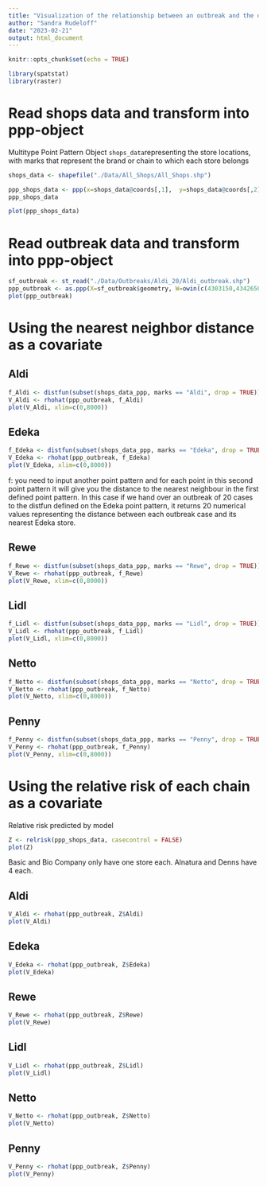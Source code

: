```yaml
---
title: "Visualization of the relationship between an outbreak and the different chains"
author: "Sandra Rudeloff"
date: "2023-02-21"
output: html_document
---
```


```r
knitr::opts_chunk$set(echo = TRUE)
```

```r
library(spatstat)
library(raster)
```

# Read shops data and transform into ppp-object

Multitype Point Pattern Object `shops_data`representing the store locations, with marks that represent the brand or chain to which each store belongs

```r
shops_data <- shapefile("./Data/All_Shops/All_Shops.shp")
```

```r
ppp_shops_data <- ppp(x=shops_data@coords[,1],  y=shops_data@coords[,2],marks=as.factor(shops_data@data$Chain),window=owin(c(4303150,4342650), c(3365250,3403550)))
ppp_shops_data
```

```r
plot(ppp_shops_data)
```

# Read outbreak data and transform into ppp-object

```r
sf_outbreak <- st_read("./Data/Outbreaks/Aldi_20/Aldi_outbreak.shp")
ppp_outbreak <- as.ppp(X=sf_outbreak$geometry, W=owin(c(4303150,4342650), c(3365250,3403550)))
plot(ppp_outbreak)
```

# Using the nearest neighbor distance as a covariate

## Aldi

```r
f_Aldi <- distfun(subset(shops_data_ppp, marks == "Aldi", drop = TRUE))
V_Aldi <- rhohat(ppp_outbreak, f_Aldi)
plot(V_Aldi, xlim=c(0,8000))
```

## Edeka

```r
f_Edeka <- distfun(subset(shops_data_ppp, marks == "Edeka", drop = TRUE))
V_Edeka <- rhohat(ppp_outbreak, f_Edeka)
plot(V_Edeka, xlim=c(0,8000))
```

f: you need to input another point pattern and for each point in this second point pattern it will give you the distance to the nearest neighbour in the first defined point pattern. In this case if we hand over an outbreak of 20 cases to the distfun defined on the Edeka point pattern, it returns 20 numerical values representing the distance between each outbreak case and its nearest Edeka store.

## Rewe

```r
f_Rewe <- distfun(subset(shops_data_ppp, marks == "Rewe", drop = TRUE))
V_Rewe <- rhohat(ppp_outbreak, f_Rewe)
plot(V_Rewe, xlim=c(0,8000))
```

## Lidl

```r
f_Lidl <- distfun(subset(shops_data_ppp, marks == "Lidl", drop = TRUE))
V_Lidl <- rhohat(ppp_outbreak, f_Lidl)
plot(V_Lidl, xlim=c(0,8000))
```

## Netto

```r
f_Netto <- distfun(subset(shops_data_ppp, marks == "Netto", drop = TRUE))
V_Netto <- rhohat(ppp_outbreak, f_Netto)
plot(V_Netto, xlim=c(0,8000))
```

## Penny

```r
f_Penny <- distfun(subset(shops_data_ppp, marks == "Penny", drop = TRUE))
V_Penny <- rhohat(ppp_outbreak, f_Penny)
plot(V_Penny, xlim=c(0,8000))
```

# Using the relative risk of each chain as a covariate

Relative risk predicted by model

```r
Z <- relrisk(ppp_shops_data, casecontrol = FALSE)
plot(Z)
```

Basic and Bio Company only have one store each. Alnatura and Denns have 4 each.

## Aldi

```r
V_Aldi <- rhohat(ppp_outbreak, Z$Aldi)
plot(V_Aldi)
```

## Edeka

```r
V_Edeka <- rhohat(ppp_outbreak, Z$Edeka)
plot(V_Edeka)
```

## Rewe

```r
V_Rewe <- rhohat(ppp_outbreak, Z$Rewe)
plot(V_Rewe)
```

## Lidl

```r
V_Lidl <- rhohat(ppp_outbreak, Z$Lidl)
plot(V_Lidl)
```

## Netto

```r
V_Netto <- rhohat(ppp_outbreak, Z$Netto)
plot(V_Netto)
```

## Penny

```r
V_Penny <- rhohat(ppp_outbreak, Z$Penny)
plot(V_Penny)
```
